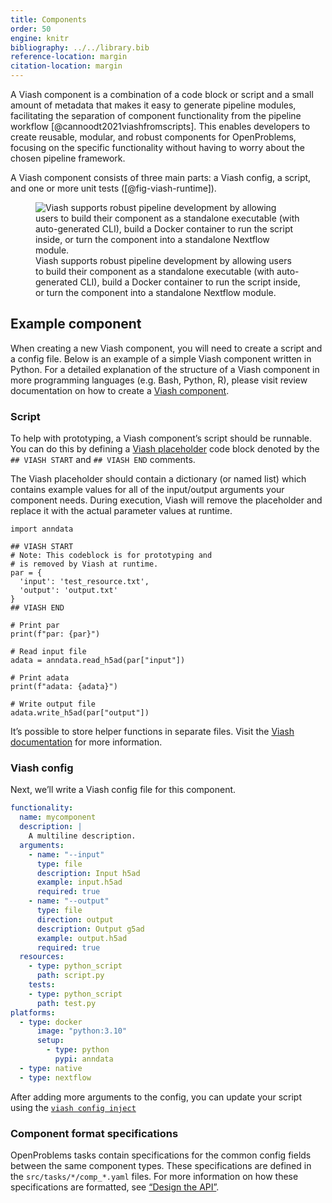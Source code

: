 ```yaml
---
title: Components
order: 50
engine: knitr
bibliography: ../../library.bib
reference-location: margin
citation-location: margin
---
```


A Viash component is a combination of a code block or script and a small amount of metadata that makes it easy to generate pipeline modules, facilitating the separation of component functionality from the pipeline workflow [@cannoodt2021viashfromscripts]. This enables developers to create reusable, modular, and robust components for OpenProblems, focusing on the specific functionality without having to worry about the chosen pipeline framework.

A Viash component consists of three main parts: a Viash config, a script, and one or more unit tests ([@fig-viash-runtime]). 

![Viash supports robust pipeline development by allowing users to build their component as a standalone executable (with auto-generated CLI), build a Docker container to run the script inside, or turn the component into a standalone Nextflow module.](../images/viash_figure_2.svg){#fig-viash-runtime cap-location="margin"}

## Example component

When creating a new Viash component, you will need to create a script and a config file. Below is an example of a simple Viash component written in Python. For a detailed explanation of the structure of a Viash component in more programming languages (e.g. Bash, Python, R), please visit review documentation on how to create a [Viash component](https://viash.io/guide/component/create-component.html).

### Script

To help with prototyping, a Viash component's script should be runnable. You can do this by defining a [Viash placeholder](https://viash.io/guide/component/variables.html) code block denoted by the `## VIASH START` and `## VIASH END` comments.

The Viash placeholder should contain a dictionary (or named list) which contains example values for all of the input/output arguments your component needs. During execution, Viash will remove the placeholder and replace it with the actual parameter values at runtime.


:::{.small}
```.python
import anndata

## VIASH START
# Note: This codeblock is for prototyping and
# is removed by Viash at runtime.
par = {
  'input': 'test_resource.txt',
  'output': 'output.txt'
}
## VIASH END

# Print par
print(f"par: {par}")

# Read input file
adata = anndata.read_h5ad(par["input"])

# Print adata
print(f"adata: {adata}")

# Write output file
adata.write_h5ad(par["output"])
```
:::

:::{.callout-tip}
It's possible to store helper functions in separate files. Visit the [Viash documentation](https://viash.io/guide/component/use-helper-functions.html) for more information.
:::


### Viash config

Next, we'll write a Viash config file for this component. 

:::{.small}
```.yaml
functionality:
  name: mycomponent
  description: |
    A multiline description.
  arguments:
    - name: "--input"
      type: file
      description: Input h5ad
      example: input.h5ad
      required: true
    - name: "--output"
      type: file
      direction: output
      description: Output g5ad
      example: output.h5ad
      required: true
  resources:
    - type: python_script
      path: script.py
    tests:
    - type: python_script
      path: test.py
platforms:
  - type: docker
      image: "python:3.10"
      setup:
        - type: python
          pypi: anndata
  - type: native
  - type: nextflow
```
:::

:::{.callout-tip}
After adding more arguments to the config, you can update your script using the [`viash config inject`](#config-inject)
:::

### Component format specifications

OpenProblems tasks contain specifications for the common config fields between the same component types. These specifications are defined in the `src/tasks/*/comp_*.yaml` files. For more information on how these specifications are formatted, see ["Design the API"](/documentation/create_task/design_api.qmd#step-3).
